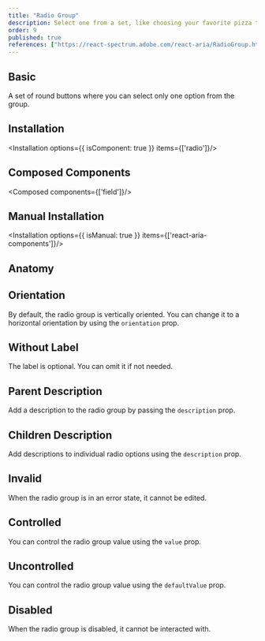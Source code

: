 ```yaml
---
title: "Radio Group"
description: Select one from a set, like choosing your favorite pizza topping; only one can win, ensuring clear choices.
order: 9
published: true
references: ["https://react-spectrum.adobe.com/react-aria/RadioGroup.html#props"]
---
```


## Basic
A set of round buttons where you can select only one option from the group.
<How toUse="forms/radio-group/radio-group-demo" />

## Installation
<Installation options={{ isComponent: true }} items={['radio']}/>

## Composed Components
<Composed components={['field']}/>

## Manual Installation
<Installation options={{ isManual: true }} items={['react-aria-components']}/>

<SourceCode toShow='radio'/>

## Anatomy
<Anatomy show='radio-group-anatomy'/>

## Orientation
By default, the radio group is vertically oriented. You can change it to a horizontal orientation by using the `orientation` prop.
<How minW72 toUse="forms/radio-group/radio-group-orientation-demo" />

## Without Label
The label is optional. You can omit it if not needed.

## Parent Description
Add a description to the radio group by passing the `description` prop.
<How minW72 toUse="forms/radio-group/radio-group-description-demo" />

## Children Description
Add descriptions to individual radio options using the `description` prop.
<How minW72 toUse="forms/radio-group/radio-group-children-description-demo" />

## Invalid
When the radio group is in an error state, it cannot be edited.
<How toUse="forms/radio-group/radio-group-demo" />

## Controlled
You can control the radio group value using the `value` prop.
<How minW72 toUse="forms/radio-group/radio-group-controlled-demo" />

## Uncontrolled
You can control the radio group value using the `defaultValue` prop.
<How minW72 toUse="forms/radio-group/radio-group-uncontrolled-demo" />

## Disabled
When the radio group is disabled, it cannot be interacted with.
<How toUse="forms/radio-group/radio-group-disabled-demo" />
